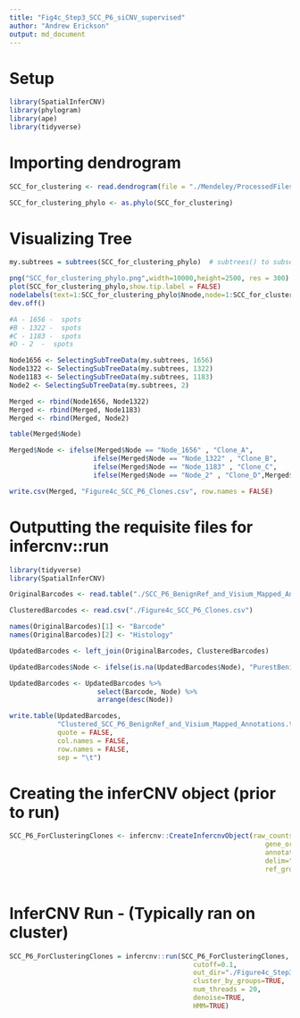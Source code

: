 ```yaml
---
title: "Fig4c_Step3_SCC_P6_siCNV_supervised"
author: "Andrew Erickson"
output: md_document
---
```


# Setup

```r
library(SpatialInferCNV)
library(phylogram)
library(ape)
library(tidyverse)
```

# Importing dendrogram

```r
SCC_for_clustering <- read.dendrogram(file = "./Mendeley/ProcessedFilesForFigures/Figure4/Step3/Inputs/infercnv.21_denoised.observations_dendrogram.txt")

SCC_for_clustering_phylo <- as.phylo(SCC_for_clustering)
```

# Visualizing Tree

```r
my.subtrees = subtrees(SCC_for_clustering_phylo)  # subtrees() to subset

png("SCC_for_clustering_phylo.png",width=10000,height=2500, res = 300)
plot(SCC_for_clustering_phylo,show.tip.label = FALSE)
nodelabels(text=1:SCC_for_clustering_phylo$Nnode,node=1:SCC_for_clustering_phylo$Nnode+Ntip(SCC_for_clustering_phylo))
dev.off()

#A - 1656 -  spots
#B - 1322 -  spots
#C - 1183 -  spots
#D - 2  -  spots

Node1656 <- SelectingSubTreeData(my.subtrees, 1656)
Node1322 <- SelectingSubTreeData(my.subtrees, 1322)
Node1183 <- SelectingSubTreeData(my.subtrees, 1183)
Node2 <- SelectingSubTreeData(my.subtrees, 2)

Merged <- rbind(Node1656, Node1322)
Merged <- rbind(Merged, Node1183)
Merged <- rbind(Merged, Node2)

table(Merged$Node)

Merged$Node <- ifelse(Merged$Node == "Node_1656" , "Clone_A", 
                     ifelse(Merged$Node == "Node_1322" , "Clone_B",
                     ifelse(Merged$Node == "Node_1183" , "Clone_C",
                     ifelse(Merged$Node == "Node_2" , "Clone_D",Merged$Node))))

write.csv(Merged, "Figure4c_SCC_P6_Clones.csv", row.names = FALSE)
```

# Outputting the requisite files for infercnv::run

```r
library(tidyverse)
library(SpatialInferCNV)

OriginalBarcodes <- read.table("./SCC_P6_BenignRef_and_Visium_Mapped_Annotations.tsv", sep = "\t")

ClusteredBarcodes <- read.csv("./Figure4c_SCC_P6_Clones.csv")

names(OriginalBarcodes)[1] <- "Barcode"
names(OriginalBarcodes)[2] <- "Histology"

UpdatedBarcodes <- left_join(OriginalBarcodes, ClusteredBarcodes)

UpdatedBarcodes$Node <- ifelse(is.na(UpdatedBarcodes$Node), "PurestBenign_SCCPatient6", UpdatedBarcodes$Node)

UpdatedBarcodes <- UpdatedBarcodes %>%
                      select(Barcode, Node) %>%
                      arrange(desc(Node))

write.table(UpdatedBarcodes, 
            "Clustered_SCC_P6_BenignRef_and_Visium_Mapped_Annotations.tsv", 
            quote = FALSE, 
            col.names = FALSE, 
            row.names = FALSE, 
            sep = "\t")

```

# Creating the inferCNV object (prior to run)

```r
SCC_P6_ForClusteringClones <- infercnv::CreateInfercnvObject(raw_counts_matrix="./SCC_P6_BenignRef_and_Visium_Mapped_Counts.tsv", 
                                                                gene_order_file="./SCC_P6_BenignRef_and_Visium_GeneOrderFile.tsv",
                                                                annotations_file="./Clustered_SCC_P6_BenignRef_and_Visium_Mapped_Annotations.tsv",
                                                                delim="\t",
                                                                ref_group_names="PurestBenign_SCCPatient6",
								                                                chr_exclude = c("chrM"))
```

# InferCNV Run - (Typically ran on cluster)

```r
SCC_P6_ForClusteringClones = infercnv::run(SCC_P6_ForClusteringClones,
                                              cutoff=0.1,
                                              out_dir="./Figure4c_Step3/Outputs", 
                                              cluster_by_groups=TRUE,
                                              num_threads = 20, 
                                              denoise=TRUE,
                                              HMM=TRUE)
```
